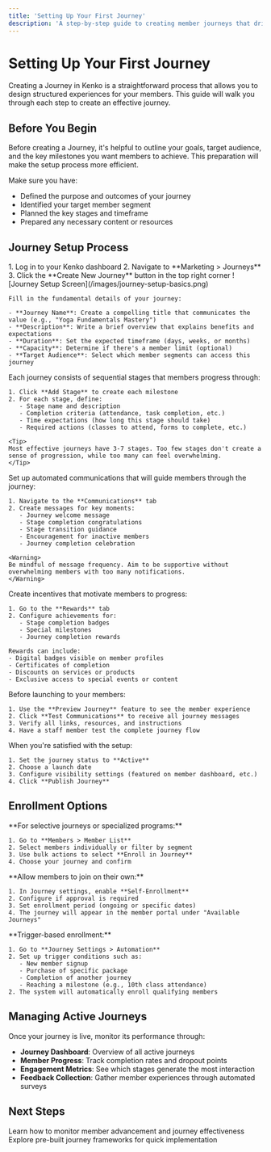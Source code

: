```yaml
---
title: 'Setting Up Your First Journey'
description: 'A step-by-step guide to creating member journeys that drive engagement and retention'
---
```


# Setting Up Your First Journey

Creating a Journey in Kenko is a straightforward process that allows you to design structured experiences for your members. This guide will walk you through each step to create an effective journey.

## Before You Begin

<Note>
Before creating a Journey, it's helpful to outline your goals, target audience, and the key milestones you want members to achieve. This preparation will make the setup process more efficient.
</Note>

Make sure you have:
- Defined the purpose and outcomes of your journey
- Identified your target member segment
- Planned the key stages and timeframe
- Prepared any necessary content or resources

## Journey Setup Process

<Steps>
  <Step title="Access Journey Manager">
    1. Log in to your Kenko dashboard
    2. Navigate to **Marketing > Journeys**
    3. Click the **Create New Journey** button in the top right corner
  </Step>

  <Step title="Define Journey Basics">
    <Frame>
      ![Journey Setup Screen](/images/journey-setup-basics.png)
    </Frame>
    
    Fill in the fundamental details of your journey:
    
    - **Journey Name**: Create a compelling title that communicates the value (e.g., "Yoga Fundamentals Mastery")
    - **Description**: Write a brief overview that explains benefits and expectations
    - **Duration**: Set the expected timeframe (days, weeks, or months)
    - **Capacity**: Determine if there's a member limit (optional)
    - **Target Audience**: Select which member segments can access this journey
  </Step>

  <Step title="Create Journey Stages">
    Each journey consists of sequential stages that members progress through:
    
    1. Click **Add Stage** to create each milestone
    2. For each stage, define:
       - Stage name and description
       - Completion criteria (attendance, task completion, etc.)
       - Time expectations (how long this stage should take)
       - Required actions (classes to attend, forms to complete, etc.)
    
    <Tip>
    Most effective journeys have 3-7 stages. Too few stages don't create a sense of progression, while too many can feel overwhelming.
    </Tip>
  </Step>

  <Step title="Configure Communications">
    Set up automated communications that will guide members through the journey:
    
    1. Navigate to the **Communications** tab
    2. Create messages for key moments:
       - Journey welcome message
       - Stage completion congratulations
       - Stage transition guidance
       - Encouragement for inactive members
       - Journey completion celebration
    
    <Warning>
    Be mindful of message frequency. Aim to be supportive without overwhelming members with too many notifications.
    </Warning>
  </Step>

  <Step title="Set Up Rewards and Achievements">
    Create incentives that motivate members to progress:
    
    1. Go to the **Rewards** tab
    2. Configure achievements for:
       - Stage completion badges
       - Special milestones
       - Journey completion rewards
    
    Rewards can include:
    - Digital badges visible on member profiles
    - Certificates of completion
    - Discounts on services or products
    - Exclusive access to special events or content
  </Step>

  <Step title="Preview and Test">
    Before launching to your members:
    
    1. Use the **Preview Journey** feature to see the member experience
    2. Click **Test Communications** to receive all journey messages
    3. Verify all links, resources, and instructions
    4. Have a staff member test the complete journey flow
  </Step>

  <Step title="Launch Your Journey">
    When you're satisfied with the setup:
    
    1. Set the journey status to **Active**
    2. Choose a launch date
    3. Configure visibility settings (featured on member dashboard, etc.)
    4. Click **Publish Journey**
  </Step>
</Steps>

## Enrollment Options

<Tabs>
  <Tab title="Manual Enrollment">
    **For selective journeys or specialized programs:**
    
    1. Go to **Members > Member List**
    2. Select members individually or filter by segment
    3. Use bulk actions to select **Enroll in Journey**
    4. Choose your journey and confirm
  </Tab>
  
  <Tab title="Self-Enrollment">
    **Allow members to join on their own:**
    
    1. In Journey settings, enable **Self-Enrollment**
    2. Configure if approval is required
    3. Set enrollment period (ongoing or specific dates)
    4. The journey will appear in the member portal under "Available Journeys"
  </Tab>
  
  <Tab title="Automatic Enrollment">
    **Trigger-based enrollment:**
    
    1. Go to **Journey Settings > Automation**
    2. Set up trigger conditions such as:
       - New member signup
       - Purchase of specific package
       - Completion of another journey
       - Reaching a milestone (e.g., 10th class attendance)
    2. The system will automatically enroll qualifying members
  </Tab>
</Tabs>

## Managing Active Journeys

Once your journey is live, monitor its performance through:

- **Journey Dashboard**: Overview of all active journeys
- **Member Progress**: Track completion rates and dropout points
- **Engagement Metrics**: See which stages generate the most interaction
- **Feedback Collection**: Gather member experiences through automated surveys

## Next Steps

<Cards>
  <Card title="Tracking Journey Progress" icon="chart-line" href="/guides/journeys/tracking-progress">
    Learn how to monitor member advancement and journey effectiveness
  </Card>
  <Card title="Journey Templates" icon="clone" href="/guides/journeys/journey-templates">
    Explore pre-built journey frameworks for quick implementation
  </Card>
</Cards> 